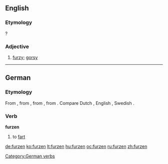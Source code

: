 ==English==

===Etymology===
{{suffix|furze|en}}?

===Adjective===
{{en-adj}}

# {{obsolete}} [[furzy]]; [[gorsy]]
#: {{rfquotek|Holland}}

{{Webster 1913}}

----

==German==

===Etymology===
From {{etyl|gmh|de}} {{term|vurzen|lang=gmh}}, from {{etyl|goh|de}} {{term|furzan|lang=goh}}, from {{etyl|gem-pro|de}} {{recons|fertanan|lang=gem-pro}}, from {{etyl|ine-pro|de}} {{recons|perd-|lang=ine-pro}}. Compare Dutch {{term|verten|lang=nl}}, English {{term|fart|lang=en}}, Swedish {{term|fjärta|lang=sv}}.

===Verb===
'''furzen'''

# to [[fart]]

[[Category:German verbs]]

[[de:furzen]]
[[ko:furzen]]
[[lt:furzen]]
[[hu:furzen]]
[[oc:furzen]]
[[ru:furzen]]
[[zh:furzen]]